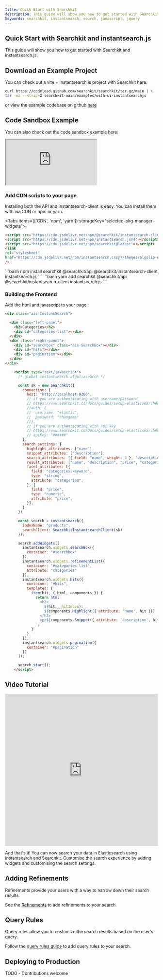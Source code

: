 ```yaml
---
title: Quick Start with Searchkit
description: This guide will show you how to get started with Searchkit and instantsearch.js.
keywords: searchkit, instantsearch, search, javascript, jquery
---
```



## Quick Start with Searchkit and instantsearch.js

This guide will show you how to get started with Searchkit and instantsearch.js.

## Download an Example Project

You can check out a vite + Instantsearch.js project with Searchkit here:

```bash
curl https://codeload.github.com/searchkit/searchkit/tar.gz/main | \
tar -xz --strip=2 searchkit-main/examples/with-ui-instantsearchjs
```

or view the example codebase on github [here](https://github.com/searchkit/searchkit/tree/main/examples/with-ui-instantsearchjs)

## Code Sandbox Example

You can also check out the code sandbox example here:

<iframe src="https://codesandbox.io/embed/github/searchkit/searchkit/tree/main/examples/with-ui-instantsearchjs?fontsize=14&hidenavigation=1&theme=dark&view=preview"
style={{
    width: "100%",
    height: "500px",
    marginTop: "20px",
    border: 0,
    overflow: "hidden",
    background: "rgb(21, 21, 21)",
  }}
     title="with-ui-instantsearchjs"
     allow="geolocation; microphone; camera; midi; vr; accelerometer; gyroscope; payment; ambient-light-sensor; encrypted-media; usb"
     sandbox="allow-modals allow-forms allow-popups allow-scripts allow-same-origin"
   ></iframe>

<Setup />

### Add CDN scripts to your page
Installing both the API and instantsearch-client is easy. You can install them with via CDN or npm or yarn.

<Tabs items={['CDN', 'npm', 'yarn']} storageKey="selected-pkg-manager-widgets">
  <Tab>
  ```html
  <script src="https://cdn.jsdelivr.net/npm/@searchkit/instantsearch-client@latest"></script>
  <script src="https://cdn.jsdelivr.net/npm/instantsearch.js@4"></script>
  <script src="https://cdn.jsdelivr.net/npm/searchkit@latest"></script>
<link
  rel="stylesheet"
  href="https://cdn.jsdelivr.net/npm/instantsearch.css@7/themes/algolia-min.css"
/>
  ```
  </Tab>
  <Tab>
  ```bash
  npm install searchkit @searchkit/api @searchkit/instantsearch-client instantsearch.js
  ```
  </Tab>
  <Tab>
      ```bash
  yarn add searchkit @searchkit/api @searchkit/instantsearch-client instantsearch.js
  ```
  </Tab>
</Tabs>

### Building the Frontend

Add the html and javascript to your page:

```html
<div class="ais-InstantSearch">

  <div class="left-panel">
    <h2>Categories</h2>
    <div id="categories-list"></div>
  </div>
  <div class="right-panel">
    <div id="searchbox" class="ais-SearchBox"></div>
    <div id="hits"></div>
    <div id="pagination"></div>
  </div>
</div>

    <script type="text/javascript">
      /* global instantsearch algoliasearch */

      const sk = new Searchkit({
        connection: {
          host: "http://localhost:9200",
          // if you are authenticating with username/password
          // https://www.searchkit.co/docs/guides/setup-elasticsearch#connecting-with-usernamepassword
          //auth: {
          //  username: "elastic",
          //  password: "changeme"
          //},
          // if you are authenticating with api key
          // https://www.searchkit.co/docs/guides/setup-elasticsearch#connecting-with-api-key
          // apiKey: "######"
        },
        search_settings: {
          highlight_attributes: ["name"],
          snippet_attributes: ["description"],
          search_attributes: [{ field: "name", weight: 3 }, "description", "categories"],
          result_attributes: ["name", "description", "price", "categories"],
          facet_attributes: [{
            field: "categories.keyword",
            type: "string",
            attribute: "categories",
          }, {
            field: "price",
            type: "numeric",
            attribute: "price",
          }],
        }
      })

      const search = instantsearch({
        indexName: "products",
        searchClient: SearchkitInstantsearchClient(sk)
      });

      search.addWidgets([
        instantsearch.widgets.searchBox({
          container: "#searchbox"
        }),
        instantsearch.widgets.refinementList({
          container: "#categories-list",
          attribute: "categories"
        }),
        instantsearch.widgets.hits({
          container: "#hits",
          templates: {
            item(hit, { html, components }) {
              return html`
                <h2>
                  ${hit.__hitIndex}:
                  ${components.Highlight({ attribute: 'name', hit })}
                </h2>
                <p>${components.Snippet({ attribute: 'description', hit })}</p>
              `;
            }
          }
        }),
        instantsearch.widgets.pagination({
          container: "#pagination"
        })
      ]);

      search.start();
    </script>

```

## Video Tutorial
<iframe width="100%" height="500px" src="https://www.youtube.com/embed/R6iYpEuCdVs" frameborder="0" allow="accelerometer; autoplay; clipboard-write; encrypted-media; gyroscope; picture-in-picture" allowFullScreen></iframe>

And that's it! You can now search your data in Elasticsearch using instantsearch and Searchkit. Customise the search experience by adding widgets and customising the search settings.

## Adding Refinements

Refinements provide your users with a way to narrow down their search results. 

See the [Refinements](/docs/components/refinements/refinement-list) to add refinements to your search.

## Query Rules

Query rules allow you to customize the search results based on the user's query.

Follow the [query rules guide](/docs//query-rules) to add query rules to your search.

## Deploying to Production

TODO - Contributions welcome
